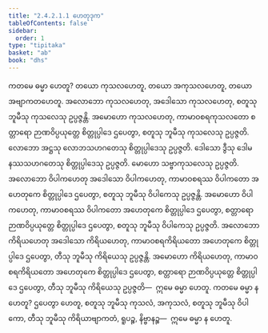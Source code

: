 ```yaml
---
title: "2.4.2.1.1 ဟေတုဒုက"
tableOfContents: false
sidebar:
  order: 1
type: "tipitaka"
basket: "ab"
book: "dhs"
---
```



<DynamicBreadcrumb />

<Division number="1441" book="dhs" e="ch" v="29" p="274">

<Paragraph number="2148" book="dhs">
ကတမေ ဓမ္မာ ဟေတူ? တယော ကုသလဟေတူ, တယော အကုသလဟေတူ, တယော အဗျာကတဟေတူ. အလောဘော ကုသလဟေတု, အဒေါသော ကုသလဟေတု, စတူသု ဘူမီသု ကုသလေသု ဥပ္ပဇ္ဇန္တိ. အမောဟော ကုသလဟေတု, ကာမာဝစရကုသလတော စတ္တာရော ဉာဏဝိပ္ပယုတ္တေ စိတ္တုပ္ပါဒေ ဌပေတွာ, စတူသု ဘူမီသု ကုသလေသု ဥပ္ပဇ္ဇတိ.
</Paragraph>

<Paragraph number="2149" book="dhs">
လောဘော အဋ္ဌသု လောဘသဟဂတေသု စိတ္တုပ္ပါဒေသု ဥပ္ပဇ္ဇတိ. ဒေါသော ဒွီသု ဒေါမနဿသဟဂတေသု စိတ္တုပ္ပါဒေသု ဥပ္ပဇ္ဇတိ. မောဟော သဗ္ဗာကုသလေသု ဥပ္ပဇ္ဇတိ.
</Paragraph>

<Paragraph number="2150" book="dhs">
အလောဘော ဝိပါကဟေတု အဒေါသော ဝိပါကဟေတု, ကာမာဝစရဿ ဝိပါကတော အဟေတုကေ စိတ္တုပ္ပါဒေ ဌပေတွာ, စတူသု ဘူမီသု ဝိပါကေသု ဥပ္ပဇ္ဇန္တိ. အမောဟော ဝိပါကဟေတု, ကာမာဝစရဿ ဝိပါကတော အဟေတုကေ စိတ္တုပ္ပါဒေ ဌပေတွာ, စတ္တာရော ဉာဏဝိပ္ပယုတ္တေ စိတ္တုပ္ပါဒေ ဌပေတွာ, စတူသု ဘူမီသု ဝိပါကေသု ဥပ္ပဇ္ဇတိ.
</Paragraph>

<Paragraph number="2151" book="dhs">
အလောဘော ကိရိယဟေတု အဒေါသော ကိရိယဟေတု, ကာမာဝစရကိရိယတော အဟေတုကေ စိတ္တုပ္ပါဒေ ဌပေတွာ, တီသု ဘူမီသု ကိရိယေသု ဥပ္ပဇ္ဇန္တိ. အမောဟော ကိရိယဟေတု, ကာမာဝစရကိရိယတော အဟေတုကေ စိတ္တုပ္ပါဒေ ဌပေတွာ, စတ္တာရော ဉာဏဝိပ္ပယုတ္တေ စိတ္တုပ္ပါဒေ ဌပေတွာ, တီသု ဘူမီသု ကိရိယေသု ဥပ္ပဇ္ဇတိ—  ဣမေ ဓမ္မာ ဟေတူ.
</Paragraph>

</Division>
<Division number="1442" book="dhs" e="ch" v="29" p="275">

<Paragraph number="2152" book="dhs">
ကတမေ ဓမ္မာ န ဟေတူ? ဌပေတွာ ဟေတူ, စတူသု ဘူမီသု ကုသလံ, အကုသလံ, စတူသု ဘူမီသု ဝိပါကော, တီသု ဘူမီသု ကိရိယာဗျာကတံ, ရူပဉ္စ, နိဗ္ဗာနဉ္စ—  ဣမေ ဓမ္မာ န ဟေတူ.
</Paragraph>
</Division>